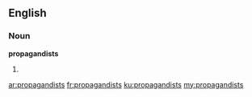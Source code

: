 ==English==

===Noun===
'''propagandists'''

# {{plural of|propagandist}}

[[ar:propagandists]]
[[fr:propagandists]]
[[ku:propagandists]]
[[my:propagandists]]